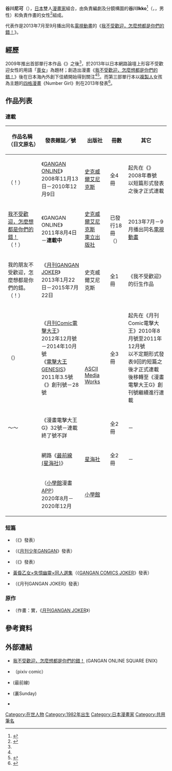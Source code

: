 {{Infobox comics creator
| 名稱 = 谷川尼可
| 日文名稱 = 谷川 ニコ
| 平假名 = たにがわ にこ
| 羅馬拼音 = Tanigawa Niko
| 國籍 = {{JPN}}
| 職業 = 漫畫家
| 類型 = [[少年漫畫|少年漫畫]]
| 代表作 = 《[[我不受歡迎，怎麼想都是你們的錯！|我不受歡迎，怎麼想都是你們的錯！]]》
}}
'''谷川尼可'''（{{lang-ja|谷川 ニコ}}），[[日本|日本]]雙人[[漫畫家|漫畫家]]組合，由負責編劇及分鏡構圖的'''谷川Ikko'''<ref name="tanatalie">{{cite web|author=|date=2012-12-26|script-title=ja:谷川イッコのプロフィール|url=http://natalie.mu/comic/artist/7712|work=|publisher=[[Natalie_(網站)|Natalie]]|accessdate=2016-02-13|language=ja|archive-date=2016-02-16|archive-url=https://web.archive.org/web/20160216224133/http://natalie.mu/comic/artist/7712|dead-url=no}}</ref>（{{lang|ja|谷川 イッコ}}，{{bd|1982年<ref name="tanatalie"/>|}}，男性）和負責作畫的女性<ref name="itmedia">{{cite web|author=高橋史彥|date=2012-06-27|script-title=ja:喪女が国境を越えた 4chan民が愛する漫画「私がモテないのはどう考えてもお前らが悪い！」|url=http://nlab.itmedia.co.jp/nl/articles/1206/27/news019.html|work={{lang|ja|ねとらぼ}}|publisher={{link-ja|ITmedia|ITmedia}}|accessdate=2016-02-13|language=ja|archive-date=2016-03-07|archive-url=https://web.archive.org/web/20160307165313/http://nlab.itmedia.co.jp/nl/articles/1206/27/news019.html|dead-url=yes}}</ref>組成。

代表作是2013年7月至9月播出同名[[電視動畫|電視動畫]]的《[[我不受歡迎，怎麼想都是你們的錯！|我不受歡迎，怎麼想都是你們的錯！]]》。

== 經歷 ==
2009年推出首部單行本作品《{{link-ja|CHOKU！就這樣一見鍾情！|ちょく!}}》之後<ref name="tanatalie"/>，於2013年以日本網路論壇上形容不受歡迎女性的用語「[[喪女|喪女]]」為題材；創造出漫畫《[[我不受歡迎，怎麼想都是你們的錯！|我不受歡迎，怎麼想都是你們的錯！]]》後在日本海內外創下佳績開始得到關注<ref name="itmedia"/><ref>{{cite web|author=高橋史彥|date=2013-10-30|script-title=ja:「私がモテないのはどう考えてもお前らが悪い！」英語版、米Amazonでランキング1位に|url=http://nlab.itmedia.co.jp/nl/articles/1206/27/news019.html|work={{lang|ja|ねとらぼ}}|publisher={{link-ja|ITmedia|ITmedia}}|accessdate=2016-04-21|language=ja|archive-date=2016-04-30|archive-url=https://web.archive.org/web/20160430191410/http://nlab.itmedia.co.jp/nl/articles/1206/27/news019.html|dead-url=yes}}</ref>。而第三部單行本以[[複製人|複製人]]女孩為主題的[[四格漫畫|四格漫畫]]《Number Girl》則在2013年發表<ref>{{cite web|date=2013-06-28|script-title=ja:「ワタモテ」谷川ニコの最新巻「ナンバーガール」1巻|url=http://news.mynavi.jp/news/2013/06/28/166/|publisher=[[Natalie_(網站)|Natalie]]|accessdate=2016-04-21|language=ja|archive-date=2016-06-04|archive-url=https://web.archive.org/web/20160604090853/http://news.mynavi.jp/news/2013/06/28/166/|dead-url=no}}</ref>。

== 作品列表 ==
=== 連載 ===
{|class="wikitable" style="font-size:small;"
!作品名稱（日文原名）!!發表雜誌／號!!出版社!!冊數!!其它
|-
|{{link-ja|CHOKU！～就這樣一見鍾情！|ちょく!}}<br />（{{lang|ja|ちょく}}！）||《[[GANGAN_ONLINE|GANGAN ONLINE]]》<br />2008年11月13日－2010年12月9日||{{flagicon|Japan}} [[史克威爾艾尼克斯|史克威爾艾尼克斯]]||全4冊||起先在《{{link-ja|Fresh GANGAN|フレッシュガンガン}}》2008年春號<br />以短篇形式發表之後才正式連載
|-
|[[我不受歡迎，怎麼想都是你們的錯！|我不受歡迎，怎麼想都是你們的錯！]]<br />（{{lang|ja|私がモテないのはどう考えてもお前らが悪い}}！）||《GANGAN ONLINE》<br />2011年8月4日－'''連載中'''||{{flagicon|Japan}} [[史克威爾艾尼克斯|史克威爾艾尼克斯]]<br />{{flagicon|Taiwan}} [[東立出版社|東立出版社]]||已發行18冊<br />（{{as of|2020|7}}）||2013年7月－9月播出同名[[電視動畫|電視動畫]]
|-
|我的朋友不受歡迎，怎麼想都是你們的錯。<br />（{{lang|ja|私の友達がモテないのはどう考えてもお前らが悪い}}！）||《[[月刊GANGAN_JOKER|月刊GANGAN JOKER]]》<br />2013年1月22日－2015年7月22日||{{flagicon|Japan}} 史克威爾艾尼克斯||全1冊||《我不受歡迎》的衍生作品
|-
|{{link-ja|Number Girl (漫畫)|ナンバーガール (漫画)|Number Girl}}（{{lang|ja|ナンバーガール}}）||《[[月刊Comic電擊大王|月刊Comic電擊大王]]》<br />2012年12月號－2014年10月號<br />《[[電擊大王GENESIS|電擊大王GENESIS]]》2011年3.5號<br />《{{link-ja|漫畫電撃大王G|コミック電撃だいおうじ}}》創刊號－28號<br />||rowspan="2"|{{flagicon|Japan}} [[ASCII_Media_Works|ASCII Media Works]]||全3冊||起先在《月刊Comic電擊大王》2010年8月號至2011年12月號<br />以不定期形式發表9回的短篇之後才正式連載<br />後移轉至《漫畫電撃大王G》創刊號繼續進行連載
|-
|{{lang|ja|ライト姉妹}} ～{{lang|ja|ヒキコモリの妹を小卒で小説家にする姉と<br />無職の姉に小卒で小説家にされるヒキコモリの妹}}～||《漫畫電擊大王G》32號－連載終了號不詳||全2冊||－
|-
|{{lang|ja|クズとメガネと文学少女（偽）}}||網路《[[最前線|最前線 (星海社)]]》||{{flagicon|Japan}} [[星海社|星海社]]||全2冊||－
|-
|{{lang|ja|海浜秀学院のシロイハル}}||{{link-ja|MangaONE|マンガワン}}（[[小學館|小學館]]漫畫[[流動應用程式|APP]]）<br>2020年8月－2020年12月||{{flagicon|Japan}} [[小學館|小學館]]|| ||
|}

=== 短篇 ===
* {{lang|ja|真っ白に輝く原稿}}（《{{link-ja|GANGAN POWERED|ガンガンパワード}}》發表）
* {{lang|ja|描けぬけろ青春！}}（《[[月刊少年GANGAN|月刊少年GANGAN]]》發表）
* {{lang|ja|同居王子 オウジのオタク}}（《{{link-ja|Gangan Comics Anthology#Gangan Comics Anthology王子。|ガンガンコミックスアンソロジー#コミックアンソロジー 王子。|Gangan Comics Anthology王子。}}》發表）
* [[黃昏乙女×失憶幽靈|黃昏乙女×失憶幽靈×同人選集]]（《[[月刊GANGAN_JOKER|GANGAN COMICS JOKER]]》發表）
* {{lang|ja|放課後からはいつもの感じで}}（《月刊GANGAN JOKER》發表）

=== 原作 ===
* {{lang|ja|真っ白に輝く原稿}}（作畫：{{lang|ja|あいえ}}實，《[[月刊GANGAN_JOKER|月刊GANGAN JOKER]]》）

== 參考資料 ==
{{reflist}}

== 外部連結 ==
* [http://www.ganganonline.com/comic/watashiga/ 我不受歡迎，怎麼想都是你們的錯！]{{Wayback|url=http://www.ganganonline.com/comic/watashiga/ |date=20160529131928 }} (GANGAN ONLINE SQUARE ENIX) {{ja icon}}
* {{lang|ja|[https://comic.pixiv.net/works/2567 ライト姉妹]}}（pixiv comic） {{ja icon}}
* {{lang|ja|[http://sai-zen-sen.jp/comics/twi4/bungakushoujo/ クズとメガネと文学少女（偽）]}} (最前線) {{ja icon}}
* {{lang|ja|[https://urasunday.com/title/1355 海浜秀学院のシロイハル]}} (裏Sunday) {{ja icon}}
* {{Twitter|harimoguni}} {{ja icon}}

{{Normdaten}}
{{DEFAULTSORT:Tanikawa Niko}}
[[Category:在世人物|Category:在世人物]]
[[Category:1982年出生|Category:1982年出生]]
[[Category:日本漫畫家|Category:日本漫畫家]]
[[Category:共用筆名|Category:共用筆名]]